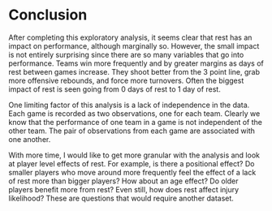 # Conclusion

After completing this exploratory analysis, it seems clear that rest has an impact on performance, although marginally so. However, the small impact is not entirely surprising since there are so many variables that go into performance. Teams win more frequently and by greater margins as days of rest between games increase. They shoot better from the 3 point line, grab more offensive rebounds, and force more turnovers. Often the biggest impact of rest is seen going from 0 days of rest to 1 day of rest.

One limiting factor of this analysis is a lack of independence in the data. Each game is recorded as two observations, one for each team. Clearly we know that the performance of one team in a game is not independent of the other team. The pair of observations from each game are associated with one another.

With more time, I would like to get more granular with the analysis and look at player level effects of rest. For example, is there a positional effect? Do smaller players who move around more frequently feel the effect of a lack of rest more than bigger players? How about an age effect? Do older players benefit more from rest? Even still, how does rest affect injury likelihood? These are questions that would require another dataset.